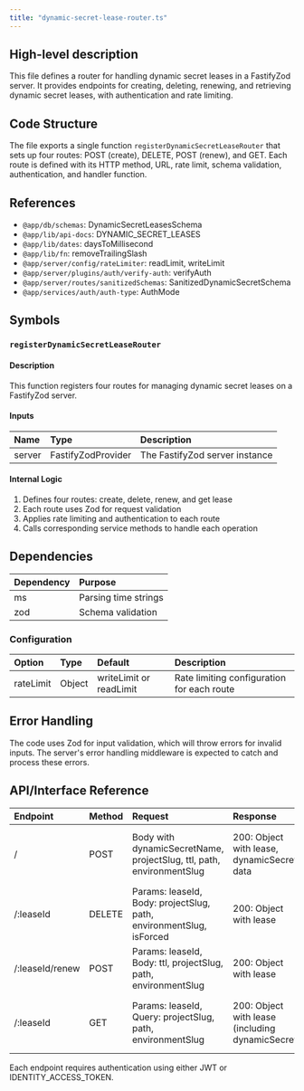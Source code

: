```yaml
---
title: "dynamic-secret-lease-router.ts"
---
```


## High-level description
This file defines a router for handling dynamic secret leases in a FastifyZod server. It provides endpoints for creating, deleting, renewing, and retrieving dynamic secret leases, with authentication and rate limiting.

## Code Structure
The file exports a single function `registerDynamicSecretLeaseRouter` that sets up four routes: POST (create), DELETE, POST (renew), and GET. Each route is defined with its HTTP method, URL, rate limit, schema validation, authentication, and handler function.

## References
- `@app/db/schemas`: DynamicSecretLeasesSchema
- `@app/lib/api-docs`: DYNAMIC_SECRET_LEASES
- `@app/lib/dates`: daysToMillisecond
- `@app/lib/fn`: removeTrailingSlash
- `@app/server/config/rateLimiter`: readLimit, writeLimit
- `@app/server/plugins/auth/verify-auth`: verifyAuth
- `@app/server/routes/sanitizedSchemas`: SanitizedDynamicSecretSchema
- `@app/services/auth/auth-type`: AuthMode

## Symbols

### `registerDynamicSecretLeaseRouter`
#### Description
This function registers four routes for managing dynamic secret leases on a FastifyZod server.

#### Inputs
| Name | Type | Description |
|:-----|:-----|:------------|
| server | FastifyZodProvider | The FastifyZod server instance |

#### Internal Logic
1. Defines four routes: create, delete, renew, and get lease
2. Each route uses Zod for request validation
3. Applies rate limiting and authentication to each route
4. Calls corresponding service methods to handle each operation

## Dependencies
| Dependency | Purpose |
|:-----------|:--------|
| ms | Parsing time strings |
| zod | Schema validation |

### Configuration
| Option | Type | Default | Description |
|:-------|:-----|:--------|:------------|
| rateLimit | Object | writeLimit or readLimit | Rate limiting configuration for each route |

## Error Handling
The code uses Zod for input validation, which will throw errors for invalid inputs. The server's error handling middleware is expected to catch and process these errors.

## API/Interface Reference
| Endpoint | Method | Request | Response | Description |
|:---------|:-------|:--------|:---------|:------------|
| / | POST | Body with dynamicSecretName, projectSlug, ttl, path, environmentSlug | 200: Object with lease, dynamicSecret, data | Create a new dynamic secret lease |
| /:leaseId | DELETE | Params: leaseId, Body: projectSlug, path, environmentSlug, isForced | 200: Object with lease | Delete a dynamic secret lease |
| /:leaseId/renew | POST | Params: leaseId, Body: ttl, projectSlug, path, environmentSlug | 200: Object with lease | Renew a dynamic secret lease |
| /:leaseId | GET | Params: leaseId, Query: projectSlug, path, environmentSlug | 200: Object with lease (including dynamicSecret) | Get details of a dynamic secret lease |

Each endpoint requires authentication using either JWT or IDENTITY_ACCESS_TOKEN.